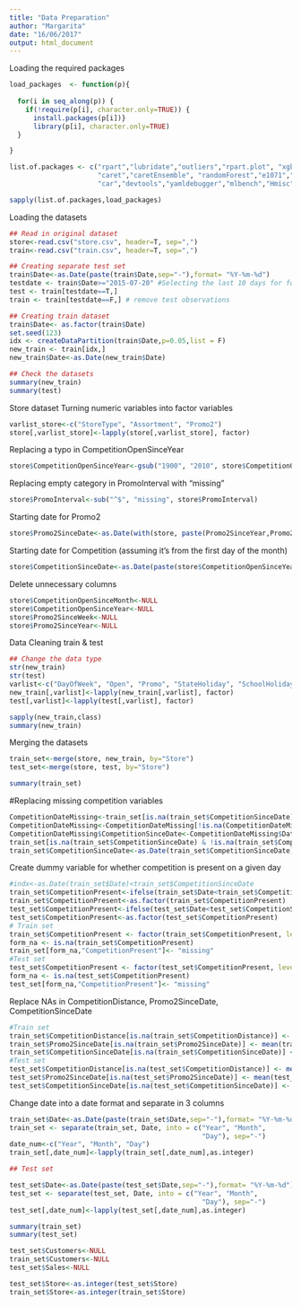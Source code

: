 ```yaml
---
title: "Data Preparation"
author: "Margarita"
date: "16/06/2017"
output: html_document
---
```

Loading the required packages
```r
load_packages  <- function(p){
  
  for(i in seq_along(p)) {
    if(!require(p[i], character.only=TRUE)) {
      install.packages(p[i])}
      library(p[i], character.only=TRUE)
  }

}

list.of.packages <- c("rpart","lubridate","outliers","rpart.plot", "xgboost",
                      "caret","caretEnsemble", "randomForest","e1071","pROC", "tidyr", "klaR", 
                      "car","devtools","yamldebugger","mlbench","Hmisc", "ggvis","relaimpo")

sapply(list.of.packages,load_packages)
```

Loading the datasets
```r

## Read in original dataset
store<-read.csv("store.csv", header=T, sep=",")
train<-read.csv("train.csv", header=T, sep=",")

## Creating separate test set 
train$Date<-as.Date(paste(train$Date,sep="-"),format= "%Y-%m-%d")
testdate <- train$Date>="2015-07-20" #Selecting the last 10 days for forecasting
test <- train[testdate==T,]
train <- train[testdate==F,] # remove test observations

## Creating train dataset
train$Date<- as.factor(train$Date)
set.seed(123)
idx <- createDataPartition(train$Date,p=0.05,list = F)
new_train <- train[idx,]
new_train$Date<-as.Date(new_train$Date)

## Check the datasets
summary(new_train)
summary(test)
```

Store dataset
Turning numeric variables into factor variables
```r
varlist_store<-c("StoreType", "Assortment", "Promo2")
store[,varlist_store]<-lapply(store[,varlist_store], factor)
```
Replacing a typo in CompetitionOpenSinceYear
```r
store$CompetitionOpenSinceYear<-gsub("1900", "2010", store$CompetitionOpenSinceYear)
```
Replacing empty category in PromoInterval with "missing"
```r
store$PromoInterval<-sub("^$", "missing", store$PromoInterval)
```

Starting date for Promo2
```r
store$Promo2SinceDate<-as.Date(with(store, paste(Promo2SinceYear,Promo2SinceWeek,1, sep="-")),"%Y-%U-%u")
```
Starting date for Competition (assuming it's from the first day of the month)
```r
store$CompetitionSinceDate<-as.Date(paste(store$CompetitionOpenSinceYear,store$CompetitionOpenSinceMonth,1, sep="-"),format="%Y-%m-%d")
```
Delete unnecessary columns
```r
store$CompetitionOpenSinceMonth<-NULL
store$CompetitionOpenSinceYear<-NULL
store$Promo2SinceWeek<-NULL
store$Promo2SinceYear<-NULL
```

Data Cleaning train & test
```r

## Change the data type 
str(new_train)
str(test)
varlist<-c("DayOfWeek", "Open", "Promo", "StateHoliday", "SchoolHoliday") # "Store" , keep store as integer for now 
new_train[,varlist]<-lapply(new_train[,varlist], factor)
test[,varlist]<-lapply(test[,varlist], factor)
```

```r
sapply(new_train,class)
summary(new_train)
```

Merging the datasets 
```r
train_set<-merge(store, new_train, by="Store")
test_set<-merge(store, test, by="Store")

summary(train_set)
```
#Replacing missing competition variables
```r
CompetitionDateMissing<-train_set[is.na(train_set$CompetitionSinceDate),]
CompetitionDateMissing<-CompetitionDateMissing[!is.na(CompetitionDateMissing$CompetitionDistance),]
CompetitionDateMissing$CompetitionSinceDate<-CompetitionDateMissing$Date
train_set[is.na(train_set$CompetitionSinceDate) & !is.na(train_set$CompetitionDistance),"CompetitionSinceDate"]<-CompetitionDateMissing$CompetitionSinceDate
train_set$CompetitionSinceDate<-as.Date(train_set$CompetitionSinceDate)

```

Create dummy variable for whether competition is present on a given day
```r
#indx<-as.Date(train_set$Date)<train_set$CompetitionSinceDate
train_set$CompetitionPresent<-ifelse(train_set$Date<train_set$CompetitionSinceDate,0,1)
train_set$CompetitionPresent<-as.factor(train_set$CompetitionPresent)
test_set$CompetitionPresent<-ifelse(test_set$Date<test_set$CompetitionSinceDate,0,1)
test_set$CompetitionPresent<-as.factor(test_set$CompetitionPresent)
# Train set
train_set$CompetitionPresent <- factor(train_set$CompetitionPresent, levels=c(levels(train_set$CompetitionPresent), "missing"))
form_na <- is.na(train_set$CompetitionPresent)
train_set[form_na,"CompetitionPresent"]<- "missing"
#Test set
test_set$CompetitionPresent <- factor(test_set$CompetitionPresent, levels=c(levels(test_set$CompetitionPresent), "missing"))
form_na <- is.na(test_set$CompetitionPresent)
test_set[form_na,"CompetitionPresent"]<- "missing"
```
Replace NAs in CompetitionDistance, Promo2SinceDate, CompetitionSinceDate
```r
#Train set
train_set$CompetitionDistance[is.na(train_set$CompetitionDistance)] <- mean(train_set$CompetitionDistance, na.rm = TRUE)
train_set$Promo2SinceDate[is.na(train_set$Promo2SinceDate)] <- mean(train_set$Promo2SinceDate, na.rm = TRUE)
train_set$CompetitionSinceDate[is.na(train_set$CompetitionSinceDate)] <- mean(train_set$CompetitionSinceDate, na.rm = TRUE)
#Test set
test_set$CompetitionDistance[is.na(test_set$CompetitionDistance)] <- mean(test_set$CompetitionDistance, na.rm = TRUE)
test_set$Promo2SinceDate[is.na(test_set$Promo2SinceDate)] <- mean(test_set$Promo2SinceDate, na.rm = TRUE)
test_set$CompetitionSinceDate[is.na(test_set$CompetitionSinceDate)] <- mean(test_set$CompetitionSinceDate, na.rm = TRUE)     
```

Change date into a date format and separate in 3 columns
```r

train_set$Date<-as.Date(paste(train_set$Date,sep="-"),format= "%Y-%m-%d")
train_set <- separate(train_set, Date, into = c("Year", "Month", 
                                                "Day"), sep="-")
date_num<-c("Year", "Month", "Day")
train_set[,date_num]<-lapply(train_set[,date_num],as.integer)

## Test set

test_set$Date<-as.Date(paste(test_set$Date,sep="-"),format= "%Y-%m-%d")
test_set <- separate(test_set, Date, into = c("Year", "Month", 
                                                "Day"), sep="-")
test_set[,date_num]<-lapply(test_set[,date_num],as.integer)

```
```r
summary(train_set)
summary(test_set)
```
```r
test_set$Customers<-NULL
train_set$Customers<-NULL
test_set$Sales<-NULL
```

```r
test_set$Store<-as.integer(test_set$Store)
train_set$Store<-as.integer(train_set$Store)
```


